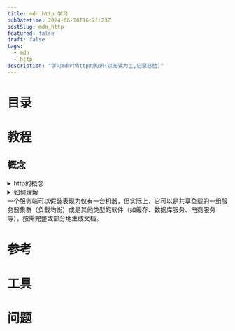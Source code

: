 ```yaml
---
title: mdn http 学习
pubDatetime: 2024-06-10T16:21:23Z
postSlug: mdn_http
featured: false
draft: false
tags:
  - mdn
  - http
description: "学习mdn中http的知识(以阅读为主,记录总结)"
---
```


# 目录

# 教程

## 概念

<details>
<summary>http的概念</summary>

HTTP（HyperText Transfer Protocol，超文本传输协议）是用于在万维网上传输超文本的应用层协议。它是Web的基础技术之一，定义了客户端（通常是浏览器）和服务器之间的数据交换方式。HTTP有几个关键概念和特点：

### 基本概念

1. **客户端和服务器**：

   - **客户端**：发送请求的实体，通常是用户的Web浏览器。
   - **服务器**：接收并处理请求的实体，通常是存储网站内容的Web服务器。

2. **请求和响应**：

   - **请求（Request）**：由客户端发起，包括请求方法、URL、HTTP版本、请求头和可能的请求体。
   - **响应（Response）**：由服务器返回，包括HTTP状态码、HTTP版本、响应头和可能的响应体。

3. **URL（统一资源定位符）**：指明了客户端想要访问的资源位置。

### 请求方法

HTTP定义了几种请求方法，用于指示要对资源执行的操作：

- **GET**：请求资源。最常用的方法，通常用于获取网页内容。
- **POST**：提交数据给服务器（例如表单提交）。
- **PUT**：更新指定的资源。
- **DELETE**：删除指定的资源。
- **HEAD**：类似GET，但只请求资源的头部信息。
- **OPTIONS**：请求支持的HTTP方法。

### HTTP头部

HTTP请求和响应都包含头部，用于传递元数据，如：

- **Content-Type**：指明资源的媒体类型（例如text/html）。
- **User-Agent**：客户端软件的信息。
- **Accept**：客户端可处理的内容类型。
- **Cookie**：客户端发送的存储在本地的会话信息。

### 状态码

HTTP响应包含一个状态码，表示请求的处理结果：

- **2xx（成功）**：请求已成功处理（如200 OK）。
- **3xx（重定向）**：需要进一步操作以完成请求（如301 Moved Permanently）。
- **4xx（客户端错误）**：请求有错误（如404 Not Found）。
- **5xx（服务器错误）**：服务器在处理请求时发生了错误（如500 Internal Server Error）。

### 会话和状态

HTTP是无状态协议，每个请求都是独立的，不保留之前请求的上下文信息。然而，通过使用Cookie、会话等技术，可以在客户端和服务器之间维持会话状态。

### 安全性

HTTP有不安全的版本（HTTP）和安全版本（HTTPS）。HTTPS通过SSL/TLS加密数据传输，提供数据的机密性、完整性和身份验证。

### 发展和版本

- **HTTP/1.0**：早期版本，简单且基础。
- **HTTP/1.1**：广泛使用，支持持久连接和管道化。
- **HTTP/2**：引入二进制传输、多路复用和头部压缩，提高性能。
- **HTTP/3**：基于QUIC协议，更快的传输速度和更好的性能。

### 示例

一个简单的HTTP GET请求和响应示例：

#### 请求：

```
GET /index.html HTTP/1.1
Host: www.example.com
User-Agent: Mozilla/5.0
Accept: text/html
```

#### 响应：

```
HTTP/1.1 200 OK
Content-Type: text/html
Content-Length: 137

<html>
<body>
<h1>Hello, World!</h1>
</body>
</html>
```

HTTP是构建和使用Web的基础技术，通过理解其工作原理，可以更好地开发和优化Web应用。

</details>

<details>
<summary>如何理解<br/>一个服务端可以假装表现为仅有一台机器，但实际上，它可以是共享负载的一组服务器集群（负载均衡）或是其他类型的软件（如缓存、数据库服务、电商服务等），按需完整或部分地生成文档。</summary>

这个问题涉及到理解现代网络架构中负载均衡和服务分层的概念。这些技术允许服务端系统在表现为单一实体的同时，在后台利用多个服务器和服务来提高性能、可靠性和可扩展性。以下是更详细的解释：

### 负载均衡

#### 基本概念

负载均衡是分布式计算中的一种技术，用于将传入的网络流量分配到多台服务器上，以确保任何单台服务器不会被过载，从而提高整个系统的响应速度和可靠性。

#### 工作方式

1. **负载均衡器（Load Balancer）**：

   - 充当客户端和服务器集群之间的中间人。
   - 接受客户端的请求，并根据预定的算法（如轮询、最少连接、IP哈希等）将请求分配到不同的服务器上。
   - 负责健康检查，确保只有健康的服务器参与处理请求。

2. **服务器集群（Server Cluster）**：
   - 一组服务器共同提供同一个服务。
   - 每台服务器处理一部分请求，减轻单台服务器的负载。

#### 例子

假设一个电商网站使用负载均衡。用户访问网站时，请求首先到达负载均衡器，然后负载均衡器将请求分配到其中一台可用的服务器上进行处理。用户并不知道背后有多少台服务器在工作，他们看到的只是一个单一的电商网站。

### 服务分层（Service Layering）

#### 基本概念

服务分层是一种架构模式，通过将应用程序逻辑分成不同的层，每一层负责特定的功能。这种方式有助于模块化设计、提高代码可维护性，并且允许不同层独立扩展。

#### 典型分层

1. **表示层（Presentation Layer）**：

   - 负责与用户交互，通常是前端界面。
   - 例如，Web浏览器中的HTML页面。

2. **业务逻辑层（Business Logic Layer）**：

   - 处理应用程序的业务逻辑和规则。
   - 例如，用户身份验证、购物车处理等。

3. **数据访问层（Data Access Layer）**：

   - 负责与数据库等持久化存储系统交互。
   - 例如，读取和写入用户信息、订单详情等。

4. **服务层（Service Layer）**：
   - 提供对外服务接口，整合各层之间的操作。
   - 例如，API接口，微服务等。

#### 例子

一个电商网站可以有：

- 前端服务器（表示层），处理用户请求并展示网页。
- 应用服务器（业务逻辑层），处理业务逻辑如订单处理、支付等。
- 数据库服务器（数据访问层），存储用户信息、订单数据等。

### 缓存

#### 基本概念

缓存是将常用数据临时存储在一个快速存取的位置，以加速数据的读取和减少延迟。

#### 类型

1. **客户端缓存**：

   - 存储在用户设备上（如浏览器缓存）。
   - 减少网络请求，提升用户体验。

2. **服务器缓存**：
   - 存储在服务器端，供多个用户共享。
   - 常用技术如Redis、Memcached。

#### 例子

在电商网站上，热门商品的详情可以缓存起来，当用户访问时直接从缓存读取，而不是每次都从数据库获取。这可以显著提高响应速度。

### 综合示例

假设一个电商网站使用负载均衡、分层架构和缓存技术：

1. **用户访问网站**：

   - 请求首先到达负载均衡器。
   - 负载均衡器将请求分配到一台前端服务器。

2. **前端服务器处理请求**：

   - 前端服务器查询缓存，检查是否有现成的页面或数据。
   - 如果缓存中没有，则前端服务器向应用服务器请求数据。

3. **应用服务器处理业务逻辑**：

   - 应用服务器处理用户请求（如用户登录、商品浏览等）。
   - 需要数据时，查询缓存，如果缓存没有，则从数据库获取。

4. **数据库访问**：

   - 数据库服务器存储用户数据、订单信息等。
   - 通过数据访问层接口提供数据。

5. **响应返回**：
   - 应用服务器将处理后的数据返回前端服务器。
   - 前端服务器生成最终的HTML页面，并发送给用户。

通过这种方式，用户体验到的是一个统一的电商网站，而在后台，多个服务器和服务共同协作，保证了系统的高效、可靠和可扩展。

</details>

# 参考

# 工具

# 问题
